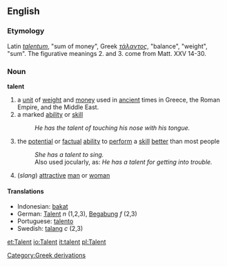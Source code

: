 ==English==
===Etymology===
Latin ''[[talentum]]'', "sum of money", Greek ''[[τάλαντος]]'', "balance", "weight", "sum". The figurative meanings 2. and 3. come from Matt. XXV 14-30.
===Noun===
'''talent'''
#a [[unit]] of [[weight]] and [[money]] used in [[ancient]] times in Greece, the Roman Empire, and the Middle East.
# a marked [[ability]] or [[skill]]
#:''He has the talent of touching his nose with his tongue.''
# the [[potential]] or [[factual]] [[ability]] to [[perform]] a [[skill]] [[better]] than most people 
#:''She has a talent to sing.''
#:Also used jocularly, as: ''He has a talent for getting into trouble.''
#(''slang'') [[attractive]] [[man]] or [[woman]]

==== Translations ====
*Indonesian: [[bakat]]
*German: [[Talent]] ''n'' (1,2,3), [[Begabung]] ''f'' (2,3)
*Portuguese: [[talento]]
*Swedish: [[talang]] ''c'' (2,3)

[[Category:Greek derivations]]

[[et:Talent]]
[[io:Talent]]
[[it:talent]]
[[pl:Talent]]